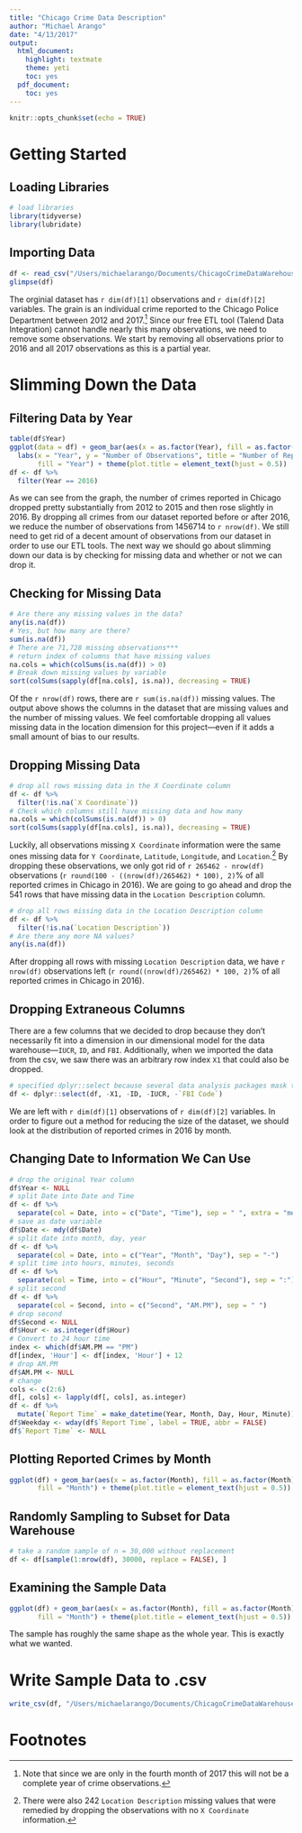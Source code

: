 ```yaml
---
title: "Chicago Crime Data Description"
author: "Michael Arango"
date: "4/13/2017"
output:
  html_document:
    highlight: textmate
    theme: yeti
    toc: yes
  pdf_document:
    toc: yes
---
```


```r
knitr::opts_chunk$set(echo = TRUE)
```

# Getting Started 

## Loading Libraries
```r
# load libraries
library(tidyverse)
library(lubridate)
```

## Importing Data
```r
df <- read_csv("/Users/michaelarango/Documents/ChicagoCrimeDataWarehouse/Data/Chicago_Crimes_2012_to_2017.csv")
glimpse(df)
```

The orginial dataset has `r dim(df)[1]` observations and `r dim(df)[2]` variables. The grain is an individual crime reported to the Chicago Police Department between 2012 and 2017.[^1] Since our free ETL tool (Talend Data Integration) cannot handle nearly this many observations, we need to remove some observations. We start by removing all observations prior to 2016 and all 2017 observations as this is a partial year. 

# Slimming Down the Data

## Filtering Data by Year
```r
table(df$Year)
ggplot(data = df) + geom_bar(aes(x = as.factor(Year), fill = as.factor(Year))) + 
  labs(x = "Year", y = "Number of Observations", title = "Number of Reported Crimes by Year", 
       fill = "Year") + theme(plot.title = element_text(hjust = 0.5)) 
df <- df %>% 
  filter(Year == 2016)
```

As we can see from the graph, the number of crimes reported in Chicago dropped pretty substantially from 2012 to 2015 and then rose slightly in 2016. By dropping all crimes from our dataset reported before or after 2016, we reduce the number of observations from 1456714 to `r nrow(df)`. We still need to get rid of a decent amount of observations from our dataset in order to use our ETL tools. The next way we should go about slimming down our data is by checking for missing data and whether or not we can drop it. 

## Checking for Missing Data

```r
# Are there any missing values in the data?
any(is.na(df))
# Yes, but how many are there?
sum(is.na(df))
# There are 71,728 missing observations***
# return index of columns that have missing values 
na.cols = which(colSums(is.na(df)) > 0)
# Break down missing values by variable
sort(colSums(sapply(df[na.cols], is.na)), decreasing = TRUE)
```

Of the `r nrow(df)` rows, there are `r sum(is.na(df))` missing values. The output above shows the columns in the dataset that are missing values and the number of missing values. We feel comfortable dropping all values missing data in the location dimension for this project---even if it adds a small amount of bias to our results.  

## Dropping Missing Data 

```r
# drop all rows missing data in the X Coordinate column
df <- df %>% 
  filter(!is.na(`X Coordinate`))
# Check which columns still have missing data and how many
na.cols = which(colSums(is.na(df)) > 0)
sort(colSums(sapply(df[na.cols], is.na)), decreasing = TRUE)
```

Luckily, all observations missing `X Coordinate` information were the same ones missing data for `Y Coordinate`, `Latitude`, `Longitude`, and `Location`.[^2] By dropping these observations, we only got rid of `r 265462 - nrow(df)` observations (`r round(100 - ((nrow(df)/265462) * 100), 2)`% of all reported crimes in Chicago in 2016). We are going to go ahead and drop the 541 rows that have missing data in the `Location Description` column. 

```r
# drop all rows missing data in the Location Description column
df <- df %>% 
  filter(!is.na(`Location Description`))
# Are there any more NA values?
any(is.na(df))
```

After dropping all rows with missing `Location Description` data, we have `r nrow(df)` observations left (`r round((nrow(df)/265462) * 100, 2)`% of all reported crimes in Chicago in 2016). 

## Dropping Extraneous Columns

There are a few columns that we decided to drop because they don't necessarily fit into a dimension in our dimensional model for the data warehouse---`IUCR`, `ID`, and `FBI`. Additionally, when we imported the data from the csv, we saw there was an arbitrary row index `X1` that could also be dropped. 

```r
# specified dplyr::select because several data analysis packages mask the dplyr select command
df <- dplyr::select(df, -X1, -ID, -IUCR, -`FBI Code`)
```

We are left with `r dim(df)[1]` observations of `r dim(df)[2]` variables. In order to figure out a method for reducing the size of the dataset, we should look at the distribution of reported crimes in 2016 by month. 

## Changing Date to Information We Can Use

```r
# drop the original Year column
df$Year <- NULL
# split Date into Date and Time
df <- df %>% 
  separate(col = Date, into = c("Date", "Time"), sep = " ", extra = "merge")
# save as date variable
df$Date <- mdy(df$Date)
# split date into month, day, year
df <- df %>% 
  separate(col = Date, into = c("Year", "Month", "Day"), sep = "-")
# split time into hours, minutes, seconds
df <- df %>% 
  separate(col = Time, into = c("Hour", "Minute", "Second"), sep = ":")
# split second
df <- df %>% 
  separate(col = Second, into = c("Second", "AM.PM"), sep = " ")
# drop second
df$Second <- NULL
df$Hour <- as.integer(df$Hour)
# Convert to 24 hour time
index <- which(df$AM.PM == "PM")
df[index, 'Hour'] <- df[index, 'Hour'] + 12
# drop AM.PM
df$AM.PM <- NULL
# change 
cols <- c(2:6)
df[, cols] <- lapply(df[, cols], as.integer)
df <- df %>% 
  mutate(`Report Time` = make_datetime(Year, Month, Day, Hour, Minute))
df$Weekday <- wday(df$`Report Time`, label = TRUE, abbr = FALSE)
df$`Report Time` <- NULL
```

## Plotting Reported Crimes by Month
```r
ggplot(df) + geom_bar(aes(x = as.factor(Month), fill = as.factor(Month))) + labs(x = "Month", y = "Number of Reported Crimes", title = "Number of Reported Crimes by Month", 
       fill = "Month") + theme(plot.title = element_text(hjust = 0.5)) 
```

## Randomly Sampling to Subset for Data Warehouse
```r
# take a random sample of n = 30,000 without replacement
df <- df[sample(1:nrow(df), 30000, replace = FALSE), ]
```

## Examining the Sample Data

```r
ggplot(df) + geom_bar(aes(x = as.factor(Month), fill = as.factor(Month))) + labs(x = "Month", y = "Number of Reported Crimes", title = "Number of Reported Crimes by Month", 
       fill = "Month") + theme(plot.title = element_text(hjust = 0.5)) 
```

The sample has roughly the same shape as the whole year. This is exactly what we wanted.

# Write Sample Data to .csv

```r
write_csv(df, "/Users/michaelarango/Documents/ChicagoCrimeDataWarehouse/Data/ChicagoSample.csv")
```

# Footnotes

[^1]: Note that since we are only in the fourth month of 2017 this will not be a complete year of crime observations. 

[^2]: There were also 242 `Location Description` missing values that were remedied by dropping the observations with no `X Coordinate` information.
